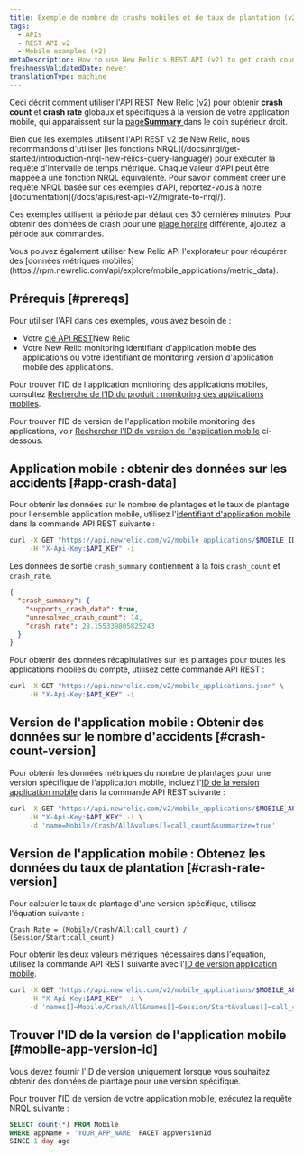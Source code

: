 ```yaml
---
title: Exemple de nombre de crashs mobiles et de taux de plantation (v2)
tags:
  - APIs
  - REST API v2
  - Mobile examples (v2)
metaDescription: How to use New Relic's REST API (v2) to get crash count and crash rate data for the overall mobile app or a specific version.
freshnessValidatedDate: never
translationType: machine
---
```


Ceci décrit comment utiliser l&apos;API REST New Relic (v2) pour obtenir <DNT>**crash count**</DNT> et <DNT>**crash rate**</DNT> globaux et spécifiques à la version de votre application mobile, qui apparaissent sur la [page<DNT>**Summary**</DNT> ](/docs/mobile-monitoring/mobile-monitoring-ui/mobile-app-pages/mobile-apps-overview-page)dans le coin supérieur droit.

<Callout variant="important">
  Bien que les exemples utilisent l&apos;API REST v2 de New Relic, nous recommandons d&apos;utiliser [les fonctions NRQL](/docs/nrql/get-started/introduction-nrql-new-relics-query-language/) pour exécuter la requête d&apos;intervalle de temps métrique. Chaque valeur d’API peut être mappée à une fonction NRQL équivalente. Pour savoir comment créer une requête NRQL basée sur ces exemples d&apos;API, reportez-vous à notre [documentation](/docs/apis/rest-api-v2/migrate-to-nrql/).
</Callout>

Ces exemples utilisent la période par défaut des 30 dernières minutes. Pour obtenir des données de crash pour une [plage horaire](/docs/apis/rest-api-v2/requirements/specifying-time-range-v2) différente, ajoutez la période aux commandes.

<Callout variant="tip">
  Vous pouvez également utiliser New Relic API l&apos;explorateur pour récupérer des [données métriques mobiles](https://rpm.newrelic.com/api/explore/mobile_applications/metric_data).
</Callout>

## Prérequis [#prereqs]

Pour utiliser l&apos;API dans ces exemples, vous avez besoin de :

* Votre [clé API REST](/docs/apis/rest-api-v2/requirements/rest-api-key)New Relic
* Votre New Relic monitoring identifiant d&apos;application mobile des applications ou votre identifiant de monitoring version d&apos;application mobile des applications.

Pour trouver l&apos;ID de l&apos;application monitoring des applications mobiles, consultez [Recherche de l&apos;ID du produit : monitoring des applications mobiles](/docs/apis/rest-api-v2/requirements/finding-product-id#mobile).

Pour trouver l&apos;ID de version de l&apos;application mobile monitoring des applications, voir [Rechercher l&apos;ID de version de l&apos;application mobile](#mobile-app-version-id) ci-dessous.

## Application mobile : obtenir des données sur les accidents [#app-crash-data]

Pour obtenir les données sur le nombre de plantages et le taux de plantage pour l&apos;ensemble application mobile, utilisez l&apos;[identifiant d&apos;application mobile](/docs/apis/rest-api-v2/requirements/finding-product-id#mobile) dans la commande API REST suivante :

```sh
curl -X GET "https://api.newrelic.com/v2/mobile_applications/$MOBILE_ID.json" \
     -H "X-Api-Key:$API_KEY" -i
```

Les données de sortie `crash_summary` contiennent à la fois `crash_count` et `crash_rate`.

```json
{
  "crash_summary": {
    "supports_crash_data": true,
    "unresolved_crash_count": 14,
    "crash_rate": 28.155339805825243
  }
}
```

Pour obtenir des données récapitulatives sur les plantages pour toutes les applications mobiles du compte, utilisez cette commande API REST :

```sh
curl -X GET "https://api.newrelic.com/v2/mobile_applications.json" \
     -H "X-Api-Key:$API_KEY" -i
```

## Version de l&apos;application mobile : Obtenir des données sur le nombre d&apos;accidents [#crash-count-version]

Pour obtenir les données métriques du nombre de plantages pour une version spécifique de l&apos;application mobile, incluez l&apos;[ID de la version application mobile](#mobile-app-version-id) dans la commande API REST suivante :

```sh
curl -X GET "https://api.newrelic.com/v2/mobile_applications/$MOBILE_APP_VERSION/metrics/data.json" \
     -H "X-Api-Key:$API_KEY" -i \
     -d 'name=Mobile/Crash/All&values[]=call_count&summarize=true'
```

## Version de l&apos;application mobile : Obtenez les données du taux de plantation [#crash-rate-version]

Pour calculer le taux de plantage d&apos;une version spécifique, utilisez l&apos;équation suivante :

```
Crash Rate = (Mobile/Crash/All:call_count) / (Session/Start:call_count)
```

Pour obtenir les deux valeurs métriques nécessaires dans l&apos;équation, utilisez la commande API REST suivante avec l&apos;[ID de version application mobile](#mobile-app-version-id).

```sh
curl -X GET "https://api.newrelic.com/v2/mobile_applications/$MOBILE_APP_VERSION/metrics/data.json" \
     -H "X-Api-Key:$API_KEY" -i \
     -d 'names[]=Mobile/Crash/All&names[]=Session/Start&values[]=call_count&summarize=true'
```

## Trouver l&apos;ID de la version de l&apos;application mobile [#mobile-app-version-id]

<Callout variant="important">
  Vous devez fournir l&apos;ID de version uniquement lorsque vous souhaitez obtenir des données de plantage pour une version spécifique.
</Callout>

Pour trouver l&apos;ID de version de votre application mobile, exécutez la requête NRQL suivante :

```sql
SELECT count(*) FROM Mobile
WHERE appName = 'YOUR_APP_NAME' FACET appVersionId 
SINCE 1 day ago
```